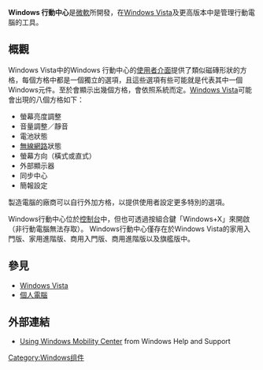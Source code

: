{{noteTA
|G1=IT
|G2=Windows
}}
{{Infobox Windows component
| name              = Windows行動中心
| logo              = Windows Mobility Center icon.png
| screenshot        = Windows Mobility Center screenshot.png
| caption           = Windows 行動中心運行於[[Windows_Vista|Windows Vista]]
| included_with     =
| replaces          =
| replaced_by       =
| related_components =
| operating system = [[Windows_Vista|Windows Vista]]、[[Windows_7|Windows 7]]、[[Windows_8|Windows 8]]、[[Windows_8.1|Windows 8.1]]、[[Windows_10|Windows 10]]
}}
'''Windows 行動中心'''是[[微軟|微軟]]所開發，在[[Windows_Vista|Windows Vista]]及更高版本中是管理行動電腦的工具。

== 概觀 ==
Windows Vista中的Windows 行動中心的[[使用者介面|使用者介面]]提供了類似磁磚形狀的方格，每個方格中都是一個獨立的選項，且這些選項有些可能就是代表其中一個Windows元件。至於會顯示出幾個方格，會依照系統而定。[[Windows_Vista|Windows Vista]]可能會出現的八個方格如下：

*螢幕亮度調整
*音量調整／靜音
*電池狀態
* [[無線網路|無線網路]]狀態
*螢幕方向（橫式或直式）
*外部顯示器
*同步中心
*簡報設定

製造電腦的廠商可以自行外加方格，以提供使用者設定更多特別的選項。

Windows行動中心位於[[控制面板|控制台]]中，但也可透過按組合鍵「Windows+X」來開啟（非行動電腦無法存取）。
Windows行動中心僅存在於Windows Vista的家用入門版、家用進階版、商用入門版、商用進階版以及旗艦版中。


== 參見 ==
* [[Windows_Vista|Windows Vista]]
* [[個人電腦|個人電腦]]

== 外部連結 ==
* [http://windowshelp.microsoft.com/Windows/en-US/help/b09c69fb-c6c8-44cf-9e8d-c990fd1a13141033.mspx Using Windows Mobility Center] {{Wayback|url=http://windowshelp.microsoft.com/Windows/en-US/help/b09c69fb-c6c8-44cf-9e8d-c990fd1a13141033.mspx |date=20091004063506 }} from Windows Help and Support

{{視窗應用程式}}

[[Category:Windows组件|Category:Windows组件]]